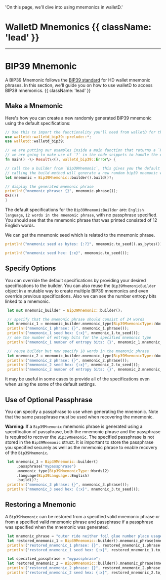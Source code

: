   'On this page, we’ll dive into using mnemonics in walletD.'

# WalletD Mnemonics {{ className: 'lead' }}
---

# BIP39 Mnemonic

A BIP39 Mnemonic follows the [BIP39 standard](https://github.com/bitcoin/bips/blob/master/bip-0039.mediawiki) for HD wallet mnemonic phrases. 
In this section, we'll guide you on how to use walletD to access BIP39 mnemonics. {{ className: 'lead' }}

 ## Make a Mnemonic

Here's how you can create a new randomly generated BIP39 mnemonic using the default specifications:

```rust {{ title: 'Example generating a random BIP39 mnemonic with default settings' }}
// Use this to import the functionality you'll need from walletD for this section of the guide
use walletd::walletd_bip39::prelude::*;
use walletd::walletd_bip39;

// we are putting our examples inside a main function that returns a `Result` 
// we are going to make use of `?` in the code snippets to handle the error instead of `.unwrap()` 
fn main() -\> Result\<(), walletd_bip39::Error\> {

// call the a builder from `Bip39Mnemonic`, this gives you the default settings 
// calling the build method will generate a new random bip39 mnemonic within the default specs
let mnemonic = Bip39Mnemonic::builder().build()?;

// display the generated mnemonic phrase
println!("mnemonic phrase: {}", mnemonic.phrase());
Ok(())
}
```

The default specifications for the `Bip39MnemonicBuilder` are: `English language`, `12 words in the mnemonic phrase`, with no passphrase specified.
You should see that the mnemonic phrase that was printed consisted of 12 English words.

We can get the mnemonic seed which is related to the mnemonic phrase.

```rust {{ title: 'Show the mnemonic seed as bytes' }}
println!("mnemonic seed as bytes: {:?}", mnemonic.to_seed().as_bytes());
```

```rust {{ title: 'Show the mnemonic seed as a hex string' }}
println!("mnemonic seed hex: {:x}", mnemonic.to_seed());
```

 ## Specify Options

 You can override the default specifications by providing your desired specifications to the builder.
 You can also reuse the `Bip39MnemonicBuilder` object in a mutable way to create multiple BIP39 mnemonics and even override previous specifications.
 Also we can see the number entropy bits linked to a mnemonic.

```rust {{ title: 'Create different mnemonics with different settings' }}
 let mut mnemonic_builder = Bip39Mnemonic::builder();

 // specify that the mnemonic phrase should consist of 24 words
 let mnemonic_1 = mnemonic_builder.mnemonic_type(Bip39MnemonicType::Words24).build()?;
 println!("mnemonic_1 phrase: {}", mnemonic_1.phrase());
 println!("mnemonic_1 seed hex: {:x}", mnemonic_1.to_seed());
 // see the number of entropy bits for the specified mnemonic type
 println!("mnemonic_1 number of entropy bits: {}", mnemonic_1.mnemonic_type().entropy_bits());

 // reuse builder but now specify 18 words in the mnemonic phrase
 let mnemonic_2 = mnemonic_builder.mnemonic_type(Bip39MnemonicType::Words18).build()?;
 println!("mnemonic_2 phrase: {}", mnemonic_2.phrase());
 println!("mnemonic_2 seed hex: {:x}", mnemonic_2.to_seed());
 println!("mnemonic_2 number of entropy bits: {}", mnemonic_2.mnemonic_type().entropy_bits());

 ```

 It may be useful in some cases to provide all of the specifications even when using the some of the default settings.

 ## Use of Optional Passphrase
 You can specify a passphrase to use when generating the mnemonic.
 Note that the same passphrase must be used when recovering the mnemonic.

 **Warning:**
 If a `Bip39Mnemonic` mnemonic phrase is generated using a specification of passphrase, both the mnemonic phrase and the passphrase is required to recover the `Bip39Mnemonic`.
 The specified passphrase is not stored in the `Bip39Mnemonic` struct. It is important to store the passphrase you specified securely as well as the mnemonic phrase to enable recovery of the `Bip39Mnemonic`.

```rust {{ title: 'Example' }}
 let mnemonic_3 = Bip39Mnemonic::builder()
     .passphrase("mypassphrase")
     .mnemonic_type(Bip39MnemonicType::Words12)
     .language(Bip39Language::English)
     .build()?;
 println!("mnemonic_3 phrase: {}", mnemonic_3.phrase());
 println!("mnemonic_3 seed hex: {:x}", mnemonic_3.to_seed());
 ```

 ## Restoring a Mnemonic

 A `Bip39Mnemonic` can be restored from a specified valid mnemonic phrase or from a specified valid mnemonic phrase and passphrase if a passphrase was specified when the mnemonic was generated.

```rust {{ title: 'Example' }}
 let mnemonic_phrase = "outer ride neither foil glue number place usage ball shed dry point";
 let restored_mnemonic_1 = Bip39Mnemonic::builder().mnemonic_phrase(mnemonic_phrase).build()?;
 println!("restored_mnemonic_1 phrase: {}", restored_mnemonic_1.phrase());
 println!("restored_mnemonic_1 seed hex: {:x}", restored_mnemonic_1.to_seed());

 let specified_passphrase = "mypassphrase";
 let restored_mnemonic_2 = Bip39Mnemonic::builder().mnemonic_phrase(mnemonic_phrase).passphrase(specified_passphrase).build()?;
 println!("restored_mnemonic_2 phrase: {}", restored_mnemonic_2.phrase());
 println!("restored_mnemonic_2 seed hex: {:x}", restored_mnemonic_2.to_seed());
 ```

